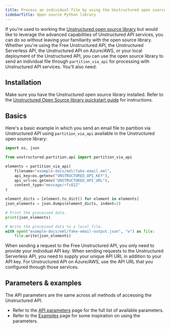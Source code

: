 ```yaml
---
title: Process an individual file by using the Unstructured open source Python library
sidebarTitle: Open source Python library
---
```


If you're used to working the [Unstructured open source library](https://github.com/Unstructured-IO/unstructured) but
would like to leverage the advanced capabilities of Unstructured API services, you can do so without leaving your familiarity with the open source library. 
Whether you're using the Free Unstructured API, the Unstructured Serverless API,
the Unstructured API on Azure/AWS, or your local deployment of the Unstructured API, you can use the open source library to send an individual file through `partition_via_api` for processing with Unstructured API services. You'll also need:


<SharedAPIKeyURL />


<NoURLForServerlessAPI/>

## Installation

Make sure you have the Unstructured open source library installed.
Refer to the [Unstructured Open Source library quickstart guide](/open-source/introduction/quick-start) for instructions.

## Basics

Here's a basic example in which you send an email file to partition via Unstructured API using `partition_via_api` available
in the Unstructured open source library:

```python
import os, json

from unstructured.partition.api import partition_via_api

elements = partition_via_api(
    filename="example-docs/eml/fake-email.eml",
    api_key=os.getenv("UNSTRUCTURED_API_KEY"),
    api_url=os.getenv("UNSTRUCTURED_API_URL"),
    content_type="message/rfc822"
)

element_dicts = [element.to_dict() for element in elements]
json_elements = json.dumps(element_dicts, indent=2)

# Print the processed data.
print(json_elements)

# Write the processed data to a local file.
with open("example-docs/eml/fake-email-output.json", "w") as file:
    file.write(json_elements)
```

When sending a request to the Free Unstructured API, you only need to provide your individual API key.
When sending requests to the Unstructured Serverless API, you need to supply your unique API URL in addition to your API key.
For Unstructured API on Azure/AWS, use the API URL that you configured through those services.


<SharedPartitionViaAPISingleFile />

## Parameters & examples

The API parameters are the same across all methods of accessing the Unstructured API.

* Refer to the [API parameters](/api-reference/api-services/api-parameters) page for the full list of available parameters.
* Refer to the [Examples](/api-reference/api-services/examples) page for some inspiration on using the parameters.

[//]: # (TODO: when we have the concepts page shared across products, link it from here for the users to learn about partition strategies, chunking strategies and other important shared concepts)
